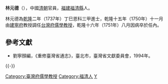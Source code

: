 '''林元德'''（{{bd|？||1751年|catIdx=L林}}），中國[[清朝|清朝]]官員，[[福建|福建]][[福清縣|福清縣]]人。

林元德為[[乾隆|乾隆]]二年（1737年）丁巳恩科三甲進士，乾隆十五年（1750年）十一月由[[建寧府|建寧府]]教授調任[[台灣府儒學教授|台灣府儒學教授]]，乾隆十六年（1751年）八月因病卒於任內。

==參考文獻==
*劉寧顏編，《重修臺灣省通志》，臺北市，臺灣省文獻委員會，1994年。

{{-}}
{{start box}}
{{s-off}}
{{Succession box|[[張有泌|張有泌]]|[[謝家樹|謝家樹]]|[[台灣府儒學教授|台灣府儒學教授]]|<small>乾隆十五年（1750年）上任</small>}}
{{end box}}
{{乾隆二年丁巳恩科殿試金榜}}
{{DEFAULTSORT:Lin林}}
[[Category:臺灣府儒學教授|Category:臺灣府儒學教授]]
[[Category:福清人|Category:福清人]]
[[Category:林姓|Y]]